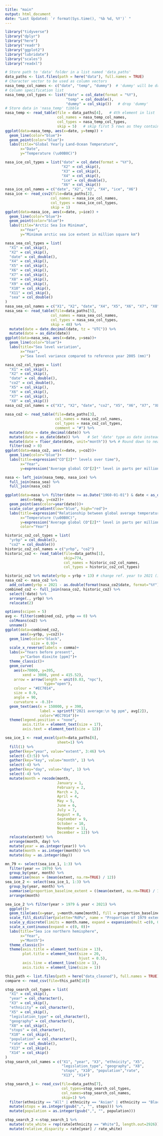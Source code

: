---
title: "main"
output: html_document
date: "Last Updated: `r format(Sys.time(), '%b %d, %Y')` " 
---

```{r Dependency Imports, eval=TRUE, echo=FALSE, message=FALSE, include=FALSE}
library("tidyverse")
library("dplyr")
library("here")
library("readr")
library("ggplot2")
library("lubridate")
library("scales")
library("readxl")
```

```{r Question 1) a.}
# Store path to 'data' folder in a list named 'data_paths'
data_paths <- list.files(path = here("data"), full.names = TRUE)
# Character vector to be used as column vectors
nasa_temp_col_names <- c("date", "temp", "dummy")  # 'dummy' will be dropped
# Column specification list
nasa_temp_col_types <- list("date" = col_date(format = "%Y"),
                            "temp" = col_double(),
                            "dummy" = col_skip())   # drop 'dummy'
# Store data in 'nasa_temp' tibble
nasa_temp <- read_table(file = data_paths[4],   # 4th element in list
                        col_names = nasa_temp_col_names,
                        col_types = nasa_temp_col_types,
                        skip = 5)   # skip first 5 rows as they contain no data
ggplot(data=nasa_temp, aes(x=date, y=temp)) +
  geom_line(color="blue")+
  geom_point(color="blue")+
  labs(title="Global Yearly Land-Ocean Temperature",
       x="Date",
       y="Temperature (\u00B0C)")
```

```{r Question 1) b., message=FALSE}
nasa_ice_col_types = list("date" = col_date(format = "%Y"),
                          "X2" = col_skip(),
                          "X3" = col_skip(),
                          "X4" = col_skip(),
                          "ice" = col_double(),
                          "X6" = col_skip())
nasa_ice_col_names = c("date", "X2", "X3", "X4", "ice", "X6")
nasa_ice <- read_csv2(file=data_paths[2],
                     col_names = nasa_ice_col_names,
                     col_types = nasa_ice_col_types,
                     skip = 1)
ggplot(data=nasa_ice, aes(x=date, y=ice)) +
  geom_line(color="blue")+
  geom_point(color="blue")+
  labs(title="Arctic Sea Ice Minimum",
       x="Year",
       y="Minimum arctic sea ice extent in million square km")
```

``` {r Question 1) c.}
nasa_sea_col_types = list(
  "X1" = col_skip(),
  "X2" = col_skip(),
  "date" = col_double(),
  "X4" = col_skip(),
  "X5" = col_skip(),
  "X6" = col_skip(),
  "X7" = col_skip(),
  "X8" = col_skip(),
  "X9" = col_skip(),
  "X10" = col_skip(),
  "X11" = col_skip(),
  "sea" = col_double()
)
nasa_sea_col_names = c("X1", "X2", "date", "X4", "X5", "X6", "X7", "X8", "X9", "X10", "X11", "sea")
nasa_sea <- read_table(file=data_paths[5],
                     col_names = nasa_sea_col_names,
                     col_types = nasa_sea_col_types,
                     skip = 48) %>% 
  mutate(date = date_decimal(date, tz = "UTC")) %>% 
  mutate(date = as_date(date))
ggplot(data=nasa_sea, aes(x=date, y=sea))+
  geom_line(color="blue")+
  labs(title="Sea level variation",
       x="Year",
       y="Sea level variance compared to reference year 2005 (mm)")
```

``` {r Question 1) d.}
nasa_co2_col_types = list(
  "X1" = col_skip(),
  "X2" = col_skip(),
  "date" = col_double(),
  "co2" = col_double(),
  "X5" = col_skip(),
  "X6" = col_skip(),
  "X7" = col_skip(),
  "X8" = col_skip())
nasa_co2_col_names = c("X1", "X2", "date", "co2", "X5", "X6", "X7", "X8")
  
nasa_co2 <- read_table(file=data_paths[3],
                       col_names = nasa_co2_col_names,
                       col_types = nasa_co2_col_types,
                       comment = "#") %>% 
  mutate(date = date_decimal(date)) %>%
  mutate(date = as_date(date)) %>%    # Set 'date' type as date instead of datetime
  mutate(date = floor_date(date, unit="month")) %>% # Round down to nearest unit
  filter(co2 > 0)
ggplot(data=nasa_co2, aes(x=date, y=co2))+
  geom_line(color="blue")+
  labs(title=expression("CO"[2]*" levels over time"),
       x="Year",
       y=expression("Average global CO"[2]*" level in parts per million (ppm)"))
```

```{r Question 1) e., message=FALSE, include=FALSE}
nasa <- left_join(nasa_temp, nasa_ice) %>% 
  full_join(nasa_sea) %>% 
  full_join(nasa_co2)
```

```{r Question 1) f., warning=FALSE}
ggplot(data=nasa %>% filter(date >= as.Date("1960-01-01") & date < as_date("2021-01-01")),
       aes(x=temp, y=co2))+
  geom_point(aes(color=year(date)))+
  scale_color_gradient(low="blue", high="red")+
  labs(title=expression("Relationship between global average temperature and CO"[2]*" levels"),
       x="Temperature (\u00B0C)",
       y=expression("Average global CO"[2]*" level in parts per million (ppm)"),
       color="Year")
```

``` {r Question 2) a.}
historic_co2_col_types = list(
  "yrbp" = col_double(),
  "co2" = col_double())
historic_co2_col_names = c("yrbp", "co2")
historic_co2 <- read_table(file=data_paths[1],
                           skip=774,
                           col_names = historic_co2_col_names,
                           col_types = historic_co2_col_types) 
```

```{r Question 2) b., message=FALSE, include=FALSE}
historic_co2 %>% mutate(yrbp = yrbp + 13) # change ref. year to 2021 (i.e. add 13)
nasa_co2 <- nasa_co2 %>%
  add_column(yrbp = 2021 - as.double(format(nasa_co2$date, format="%Y")))
combined_co2 <- full_join(nasa_co2, historic_co2) %>%
  select(!date) %>% 
  arrange(., yrbp) %>% 
  relocate(2)
```

``` {r Question 3) c.}
options(scipen = 5)
avg <- filter(combined_co2, yrbp == 0) %>% 
  colMeans(co2) %>% 
  unname()
ggplot(data=combined_co2,
       aes(x=yrbp, y=co2))+
  geom_line(color="black",
            size = 0.9)+
  scale_x_reverse(labels = comma)+
  labs(x="Years before present",
       y="Carbon dioxite [ppm]")+
  theme_classic()+
  geom_curve(
    aes(x=70000, y=395,
        xend = 3000, yend = 415.52),
    arrow = arrow(length = unit(0.03, "npc"),
                  type="open"),
    colour = "#EC7014",
    size = 0.9,
    angle = 90,
    curvature = -0.3)+
  geom_text(aes(x = 150000, y = 390,
                label = sprintf("2021 average:\n %g ppm", avg[2]),
                color="#EC7014"))+
  theme(legend.position = "none",
        axis.title = element_text(size = 17),
        axis.text = element_text(size = 12))
```

``` {r Question 3) a., include=FALSE}
sea_ice_1 <- read_excel(path=data_paths[6],
                        sheet=1) %>% 
  fill(1) %>% 
  gather(key="year", value="extent", 3:46) %>% 
  select(-(3:5)) %>% 
  gather(key="key", value="month", 1) %>% 
  select(-4) %>% 
  gather(key="day", value="day", 1) %>% 
  select(-4) %>% 
  mutate(month = recode(month,
                        January = 1,
                        February = 2,
                        March = 3,
                        April = 4,
                        May = 5,
                        June = 6,
                        July = 7,
                        August = 8,
                        September = 9,
                        October = 10,
                        November = 11,
                        December = 12)) %>% 
  relocate(extent) %>% 
  arrange(month, day) %>% 
  mutate(year = as.integer(year)) %>% 
  mutate(month = as.integer(month)) %>% 
  mutate(day = as.integer(day))
```

``` {r Question 3) b., include=FALSE}
mn_79 <- select(sea_ice_1, 1:3) %>%
  filter(year == 1979) %>% 
  group_by(year, month) %>% 
  summarise(mean = (mean(extent, na.rm=TRUE) / 12))
sea_ice_2 <- select(sea_ice_1, 1:3) %>% 
  group_by(year, month) %>% 
  summarise(proportion_baseline_extent = ((mean(extent, na.rm=TRUE) / 12)) / mn_79$mean[month]) %>% 
  arrange(month)
```

``` {r Question 3) c.}
sea_ice_2 %>% filter(year > 1979 & year < 2021) %>% 
  ggplot()+
  geom_tile(aes(x=year, y=month.name[month], fill = proportion_baseline_extent))+
  scale_fill_distiller(palette="RdPu", name = "Proportion of 1979 extent")+
  scale_y_discrete(limits = month.name, expand = expansion(mult =c(0, 0.1)))+
  scale_x_continuous(expand = c(0, 0))+
  labs(title="Sea ice northern hemisphere",
       x="Year",
       y="Month")+
  theme_classic()+
  theme(axis.title = element_text(size = 13),
        plot.title = element_text(size = 20,
                                  hjust = 0.5),
        axis.line = element_line(size = 1),
        axis.ticks = element_line(size = 1))
```
``` {r delete this when done}
this_path <- list.files(path = here("data_cleaned"), full.names = TRUE)
compare <- read_csv(file=this_path[10])
```



``` {r Question 4) a., warning=FALSE}
stop_search_col_types = list(
  "X1" = col_skip(),
  "year" = col_character(),
  "X3" = col_skip(),
  "ethnicity" = col_character(),
  "X5" = col_skip(),
  "legislation_type" = col_character(),
  "geography" = col_character(),
  "X8" = col_skip(),
  "stops" = col_character(),
  "X10" = col_skip(),
  "population" = col_character(),
  "rate" = col_double(),
  "X13" = col_skip(),
  "X14" = col_skip()
)
stop_search_col_names = c("X1", "year", "X3", "ethnicity", "X5",
                          "legislation_type", "geography", "X8",
                          "stops", "X10", "population","rate",
                          "X13", "X14")

stop_search_1 <- read_csv(file=data_paths[7],
                          col_types=stop_search_col_types,
                          col_names=stop_search_col_names,
                          skip=1) %>%
  filter(ethnicity == "All" | ethnicity == "Asian" | ethnicity == "Black" | ethnicity == "White" | ethnicity == "Other") %>% 
  mutate(stops = as.integer(gsub(",", "", stops))) %>% 
  mutate(population = as.integer(gsub(",", "", population)))
```

``` {r Question 4) b.}

stop_search_2 <-stop_search_1 %>% 
  mutate(rate_white = rep(rate[ethnicity == "White"], length.out=2926)) %>% 
  mutate(relative_disparity = rate[year] / rate_white)
```